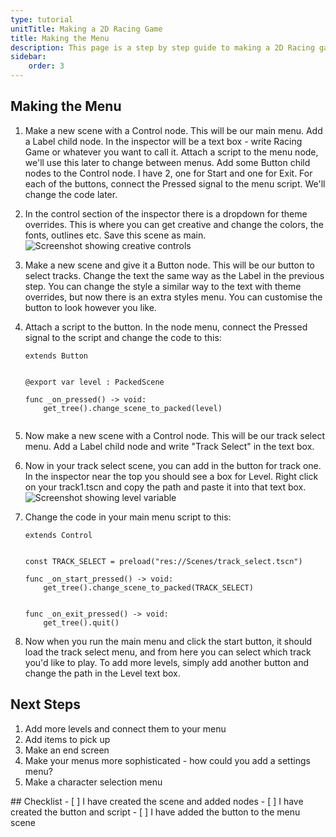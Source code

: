 ```yaml
---
type: tutorial
unitTitle: Making a 2D Racing Game
title: Making the Menu
description: This page is a step by step guide to making a 2D Racing game
sidebar:
    order: 3
---
```



## Making the Menu

<Steps>

1. Make a new scene with a Control node. This will be our main menu. Add a Label child node. In the inspector will be a text box - write Racing Game or whatever you want to call it. Attach a script to the menu node, we'll use this later to change between menus. Add some Button child nodes to the Control node. I have 2, one for Start and one for Exit. For each of the buttons, connect the Pressed signal to the menu script. We'll change the code later.

2. In the control section of the inspector there is a dropdown for theme overrides. This is where you can get creative and change the colors, the fonts, outlines etc. Save this scene as main.
    ![Screenshot showing creative controls](/src/assets/godot/2DRacing/image5.png)

3. Make a new scene and give it a Button node. This will be our button to select tracks. Change the text the same way as the Label in the previous step. You can change the style a similar way to the text with theme overrides, but now there is an extra styles menu. You can customise the button to look however you like.

4. Attach a script to the button. In the node menu, connect the Pressed signal to the script and change the code to this: 
    ```gdscript
    extends Button


    @export var level : PackedScene

    func _on_pressed() -> void:
        get_tree().change_scene_to_packed(level)


    ```

5. Now make a new scene with a Control node. This will be our track select menu. Add a Label child node and write "Track Select" in the text box.

6. Now in your track select scene, you can add in the button for track one. In the inspector near the top you should see a box for Level. Right click on your track1.tscn and copy the path and paste it into that text box.
    ![Screenshot showing level variable](/src/assets/godot/2DRacing/image6.png)

7. Change the code in your main menu script to this:
    ```gdscript
    extends Control


    const TRACK_SELECT = preload("res://Scenes/track_select.tscn")

    func _on_start_pressed() -> void:
        get_tree().change_scene_to_packed(TRACK_SELECT)


    func _on_exit_pressed() -> void:
        get_tree().quit()

    ```

8. Now when you run the main menu and click the start button, it should load the track select menu, and from here you can select which track you'd like to play. To add more levels, simply add another button and change the path in the Level text box.

</Steps>

## Next Steps

1. Add more levels and connect them to your menu
2. Add items to pick up 
3. Make an end screen
4. Make your menus more sophisticated - how could you add a settings menu?
5. Make a character selection menu

<Box>
## Checklist
<Checklist>
- [ ] I have created the scene and added nodes
- [ ] I have created the button and script
- [ ] I have added the button to the menu scene
</Checklist>
</Box>
